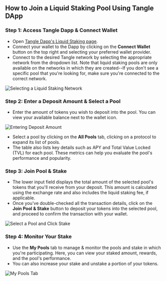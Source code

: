 ## How to Join a Liquid Staking Pool Using Tangle DApp

### Step 1: Access Tangle Dapp & Connect Wallet

- Open [Tangle Dapp's Liquid Staking page](https://app.tangle.tools/liquid-staking).
- Connect your wallet to the Dapp by clicking on the **Connect Wallet** button on the top right and selecting your preferred wallet provider.
- Connect to the desired Tangle network by selecting the appropriate network from the dropdown list. Note that liquid staking pools are only available on the networks in which they are created--If you don't see a specific pool that you're looking for, make sure you're connected to the correct network.

![Selecting a Liquid Staking Network](../../../images/liquid-staking/select-ls-network.png)

### Step 2: Enter a Deposit Amount & Select a Pool

- Enter the amount of tokens you wish to deposit into the pool. You can view your available balance next to the wallet icon.

![Entering Deposit Amount](../../../images/liquid-staking/input-amount-select-tab.png)

- Select a pool by clicking on the **All Pools** tab, clicking on a protocol to expand its list of pools.
- The table also lists key details such as APY and Total Value Locked (TVL) for each pool. These metrics can help you evaluate the pool's performance and popularity.

### Step 3: Join Pool & Stake

- The lower input field displays the total amount of the selected pool's tokens that you'll receive from your deposit. This amount is calculated using the exchange rate and also includes the liquid staking fee, if applicable.
- Once you've double-checked all the transaction details, click on the **Join Pool & Stake** button to deposit your tokens into the selected pool, and proceed to confirm the transaction with your wallet.

![Select a Pool and Click Stake](../../../images/liquid-staking/select-pool-and-click-stake.png)

### Step 4: Monitor Your Stake

- Use the **My Pools** tab to manage & monitor the pools and stake in which you're participating. Here, you can view your staked amount, rewards, and the pool's performance.
- You can also increase your stake and unstake a portion of your tokens.

![My Pools Tab](../../../images/liquid-staking/my-pools.png)

